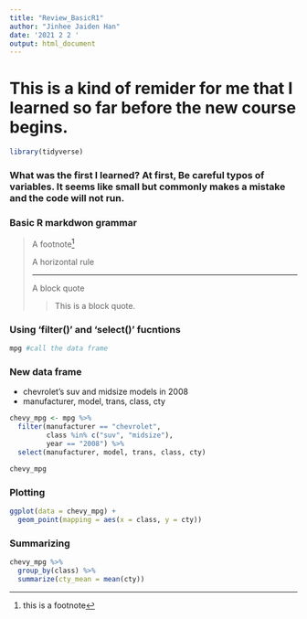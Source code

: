 ```yaml
---
title: "Review_BasicR1"
author: "Jinhee Jaiden Han"
date: '2021 2 2 '
output: html_document
---
```

# This is a kind of remider for me that I learned so far before the new course begins.

```r
library(tidyverse)
```

### What was the first I learned? At first, Be careful typos of variables. It seems like small but commonly makes a mistake and the code will not run.

### Basic R markdwon grammar
> A footnote^[this is a footnote]
>
> A horizontal rule<hr />
>
> A block quote<blockquote>This is a block quote.</blockquote>


### Using 'filter()' and 'select()' fucntions

```r
mpg #call the data frame
```

### New data frame
* chevrolet's suv and midsize models in 2008
* manufacturer, model, trans, class, cty

```r
chevy_mpg <- mpg %>% 
  filter(manufacturer == "chevrolet",
         class %in% c("suv", "midsize"),
         year == "2008") %>% 
  select(manufacturer, model, trans, class, cty)

chevy_mpg
```

### Plotting

```r
ggplot(data = chevy_mpg) +
  geom_point(mapping = aes(x = class, y = cty))
```

### Summarizing

```r
chevy_mpg %>% 
  group_by(class) %>% 
  summarize(cty_mean = mean(cty)) 
```

